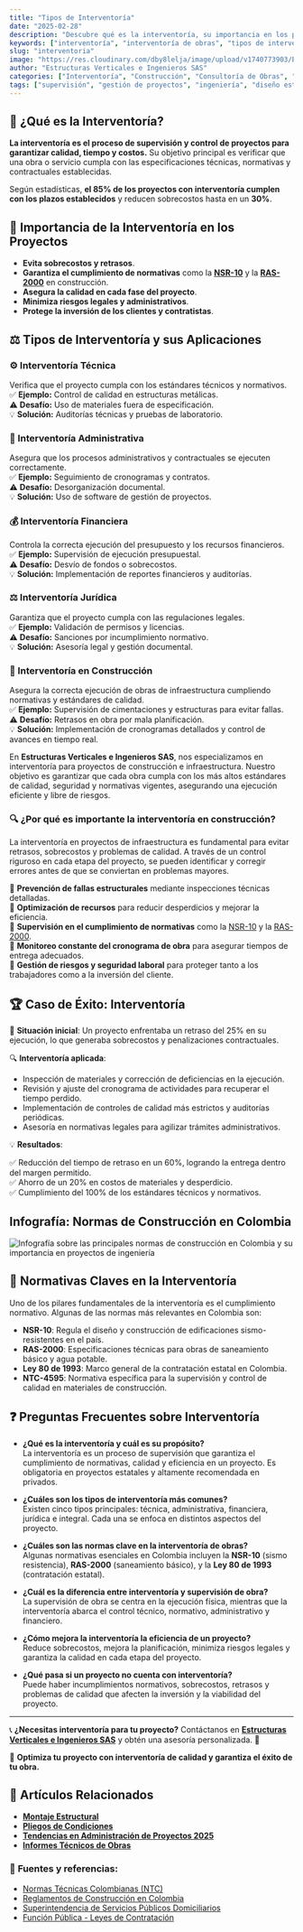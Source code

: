 ```yaml
---
title: "Tipos de Interventoría"
date: "2025-02-28"
description: "Descubre qué es la interventoría, su importancia en los proyectos y cómo garantiza calidad, cumplimiento normativo y eficiencia en la construcción."
keywords: ["interventoría", "interventoría de obras", "tipos de interventoría en un proyecto", "consultoría de obras", "supervisión de obras", "control de calidad", "normativas de construcción", "interventoría administrativa", "interventoría técnica", "interventoría financiera", "interventoría jurídica", "proyectos de construcción", "normas de construcción en Colombia", "cumplimiento normativo en obras"]
slug: "interventoria"
image: "https://res.cloudinary.com/dby8lelja/image/upload/v1740773903/Estructuras%20Verticales%20e%20Ingenieros%20SAS/Imagenes%20Blog/interventoria_icdwrv.webp"
author: "Estructuras Verticales e Ingenieros SAS"
categories: ["Interventoría", "Construcción", "Consultoría de Obras", "Supervisión de Obras", "Diseño Estructural", "Normativas de Construcción"]
tags: ["supervisión", "gestión de proyectos", "ingeniería", "diseño estructural", "interventoría técnica", "interventoría administrativa", "control de calidad", "normativas construcción", "consultoría en construcción", "obra civil", "supervisión de obras", "NSR-10", "RAS-2000", "normas técnicas"]
---
```


## 📌 ¿Qué es la Interventoría?

**La interventoría es el proceso de supervisión y control de proyectos para garantizar calidad, tiempo y costos.** Su objetivo principal es verificar que una obra o servicio cumpla con las especificaciones técnicas, normativas y contractuales establecidas.

Según estadísticas, **el 85% de los proyectos con interventoría cumplen con los plazos establecidos** y reducen sobrecostos hasta en un **30%**.

## 🔎 Importancia de la Interventoría en los Proyectos

- **Evita sobrecostos y retrasos**.
- **Garantiza el cumplimiento de normativas** como la **[NSR-10](https://www.minvivienda.gov.co/sites/default/files/documentos/normas_sismo_resistentes.pdf)** y la **[RAS-2000](https://www.minvivienda.gov.co/sites/default/files/documentos/ras_2000.pdf)** en construcción.
- **Asegura la calidad en cada fase del proyecto**.
- **Minimiza riesgos legales y administrativos**.
- **Protege la inversión de los clientes y contratistas**.



## ⚖️ Tipos de Interventoría y sus Aplicaciones

### ⚙️ Interventoría Técnica  
Verifica que el proyecto cumpla con los estándares técnicos y normativos.  
✅ **Ejemplo:** Control de calidad en estructuras metálicas.  
⚠️ **Desafío:** Uso de materiales fuera de especificación.  
💡 **Solución:** Auditorías técnicas y pruebas de laboratorio.  

### 📑 Interventoría Administrativa  
Asegura que los procesos administrativos y contractuales se ejecuten correctamente.  
✅ **Ejemplo:** Seguimiento de cronogramas y contratos.  
⚠️ **Desafío:** Desorganización documental.  
💡 **Solución:** Uso de software de gestión de proyectos.  

### 💰 Interventoría Financiera  
Controla la correcta ejecución del presupuesto y los recursos financieros.  
✅ **Ejemplo:** Supervisión de ejecución presupuestal.  
⚠️ **Desafío:** Desvío de fondos o sobrecostos.  
💡 **Solución:** Implementación de reportes financieros y auditorías.  

### ⚖️ Interventoría Jurídica  
Garantiza que el proyecto cumpla con las regulaciones legales.  
✅ **Ejemplo:** Validación de permisos y licencias.  
⚠️ **Desafío:** Sanciones por incumplimiento normativo.  
💡 **Solución:** Asesoría legal y gestión documental.  


### 🏢 Interventoría en Construcción  
Asegura la correcta ejecución de obras de infraestructura cumpliendo normativas y estándares de calidad.  
✅ **Ejemplo:** Supervisión de cimentaciones y estructuras para evitar fallas.  
⚠️ **Desafío:** Retrasos en obra por mala planificación.  
💡 **Solución:** Implementación de cronogramas detallados y control de avances en tiempo real.  


En **Estructuras Verticales e Ingenieros SAS**, nos especializamos en interventoría para proyectos de construcción e infraestructura. Nuestro objetivo es garantizar que cada obra cumpla con los más altos estándares de calidad, seguridad y normativas vigentes, asegurando una ejecución eficiente y libre de riesgos.

### 🔍 ¿Por qué es importante la interventoría en construcción?

La interventoría en proyectos de infraestructura es fundamental para evitar retrasos, sobrecostos y problemas de calidad. A través de un control riguroso en cada etapa del proyecto, se pueden identificar y corregir errores antes de que se conviertan en problemas mayores.

🔹 **Prevención de fallas estructurales** mediante inspecciones técnicas detalladas.  
🔹 **Optimización de recursos** para reducir desperdicios y mejorar la eficiencia.  
🔹 **Supervisión en el cumplimiento de normativas** como la [NSR-10](https://www.minvivienda.gov.co/sites/default/files/documentos/normas_sismo_resistentes.pdf) y la [RAS-2000](https://www.minvivienda.gov.co/sites/default/files/documentos/ras_2000.pdf).  
🔹 **Monitoreo constante del cronograma de obra** para asegurar tiempos de entrega adecuados.  
🔹 **Gestión de riesgos y seguridad laboral** para proteger tanto a los trabajadores como a la inversión del cliente.  

## 🏆 Caso de Éxito: Interventoría

📌 **Situación inicial**: Un proyecto enfrentaba un retraso del 25% en su ejecución, lo que generaba sobrecostos y penalizaciones contractuales.

🔍 **Interventoría aplicada**:

- Inspección de materiales y corrección de deficiencias en la ejecución.  
- Revisión y ajuste del cronograma de actividades para recuperar el tiempo perdido.  
- Implementación de controles de calidad más estrictos y auditorías periódicas.  
- Asesoría en normativas legales para agilizar trámites administrativos.  

💡 **Resultados**:

✅ Reducción del tiempo de retraso en un 60%, logrando la entrega dentro del margen permitido.  
✅ Ahorro de un 20% en costos de materiales y desperdicio.  
✅ Cumplimiento del 100% de los estándares técnicos y normativos.

## Infografía: Normas de Construcción en Colombia

![Infografía sobre las principales normas de construcción en Colombia y su importancia en proyectos de ingeniería](https://res.cloudinary.com/dby8lelja/image/upload/v1740751361/Estructuras%20Verticales%20e%20Ingenieros%20SAS/Imagenes%20Blog/Interventoria_de_Contruccion._c5nvjv.webp)


## 📜 Normativas Claves en la Interventoría

Uno de los pilares fundamentales de la interventoría es el cumplimiento normativo. Algunas de las normas más relevantes en Colombia son:

- **NSR-10**: Regula el diseño y construcción de edificaciones sismo-resistentes en el país.
- **RAS-2000**: Especificaciones técnicas para obras de saneamiento básico y agua potable.
- **Ley 80 de 1993**: Marco general de la contratación estatal en Colombia.
- **NTC-4595**: Normativa específica para la supervisión y control de calidad en materiales de construcción.



## ❓ Preguntas Frecuentes sobre Interventoría

- **¿Qué es la interventoría y cuál es su propósito?**  
   La interventoría es un proceso de supervisión que garantiza el cumplimiento de normativas, calidad y eficiencia en un proyecto. Es obligatoria en proyectos estatales y altamente recomendada en privados.

- **¿Cuáles son los tipos de interventoría más comunes?**  
   Existen cinco tipos principales: técnica, administrativa, financiera, jurídica e integral. Cada una se enfoca en distintos aspectos del proyecto.

- **¿Cuáles son las normas clave en la interventoría de obras?**  
   Algunas normativas esenciales en Colombia incluyen la **NSR-10** (sismo resistencia), **RAS-2000** (saneamiento básico), y la **Ley 80 de 1993** (contratación estatal).

- **¿Cuál es la diferencia entre interventoría y supervisión de obra?**  
   La supervisión de obra se centra en la ejecución física, mientras que la interventoría abarca el control técnico, normativo, administrativo y financiero.

- **¿Cómo mejora la interventoría la eficiencia de un proyecto?**  
   Reduce sobrecostos, mejora la planificación, minimiza riesgos legales y garantiza la calidad en cada etapa del proyecto.

- **¿Qué pasa si un proyecto no cuenta con interventoría?**  
   Puede haber incumplimientos normativos, sobrecostos, retrasos y problemas de calidad que afecten la inversión y la viabilidad del proyecto.


---
📞 **¿Necesitas interventoría para tu proyecto?** Contáctanos en **[Estructuras Verticales e Ingenieros SAS](https://www.estructurasverticales.com/)** y obtén una asesoría personalizada. 🚀

🔹 **Optimiza tu proyecto con interventoría de calidad y garantiza el éxito de tu obra.**


## 📌 Artículos Relacionados  
- **[Montaje Estructural](https://www.estructurasverticales.com/blog/montaje-estructural-construccion)**
- **[Pliegos de Condiciones](https://www.estructurasverticales.com/blog/elaboracion-pliegos-condiciones)**
- **[Tendencias en Administración de Proyectos 2025](https://www.estructurasverticales.com/blog/administracion-proyectos-construccion)**
- **[Informes Técnicos de Obras](https://www.estructurasverticales.com/blog/informes-tecnicos-obras)**

### 🔗 **Fuentes y referencias:**  
- [Normas Técnicas Colombianas (NTC)](https://www.icontec.org/)
- [Reglamentos de Construcción en Colombia](https://www.minvivienda.gov.co/)
- [Superintendencia de Servicios Públicos Domiciliarios](https://www.superservicios.gov.co/)
- [Función Pública - Leyes de Contratación](https://www.funcionpublica.gov.co/)

